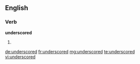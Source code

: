 ==English==

===Verb===
'''underscored'''

# {{en-past of|underscore}}

[[de:underscored]]
[[fr:underscored]]
[[mg:underscored]]
[[te:underscored]]
[[vi:underscored]]